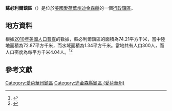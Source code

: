 {{noteTA
|G1=USState
|G2=地名
|G3=Unit
}}
{{Infobox settlement
|official_name            = 蘇必利爾鎮區
|native_name = Superior Township
|settlement_type          = [[行政鎮區|行政鎮區]]
|image_skyline            = 
|imagesize                = 
|image_map                = Map highlighting Superior Township, Dickinson County, Iowa.svg
|mapsize                  = 250px
|pushpin_map  =USA Iowa
|pushpin_label = 蘇必利爾鎮區
|pushpin_label_position   = top
|pushpin_map_caption      = 蘇必利爾鎮區在愛荷華州的位置
|subdivision_type         = [[世界政區索引|國家]]
|subdivision_type1        = [[美国州份|州份]]
|subdivision_type2        = [[愛荷華州行政区划|縣]]
|subdivision_name         = [[美国|美国]]
|subdivision_name1        = [[愛荷華州|愛荷華州]]
|subdivision_name2        = [[迪金森縣_(愛荷華州)|迪金森縣]]
|elevation_ft             = 1398
|elevation_m              = 426
|timezone                 = [[北美中部時區|北美中部時區]]
|area_total_km2           = 74.21
|area_land_km2            = 72.87
|area_water_km2           = 1.34
|area_total_sq_mi         = 
|area_land_sq_mi          = 
|area_water_sq_mi         = 
|population_as_of         = [[2010年美國人口普查|2010]]
|population_footnotes     = 
|population_total         = 300
|population_density_km2   = auto
|population_density_sq_mi = auto
|utc_offset               = -6
|coordinates              = {{coord|43|27|52|N|95|57|51|W|type:city_region:US-AL_source:GNS-enwiki|display=inline,title}}
| coor_pinpoint           = 
| coordinates_footnotes   = 
|timezone_DST             = CDT
|utc_offset_DST           = -5
|postal_code_type         = [[美國郵區編號|郵區編號]]
|postal_code              = 51334, 51360, 51363
|area_code                = {{link-en|电话区号563|Area code 563|563}}
|blank_name = [[地名信息系统|GNIS ID]]
|blank_info = 468770
}}
'''蘇必利爾鎮區'''（{{lang-en|Superior Township}}）是位於[[美國|美國]][[愛荷華州|愛荷華州]][[迪金森縣_(愛荷華州)|迪金森縣]]的一個[[行政鎮區|行政鎮區]]。

== 地方資料 ==
根據[[2010年美國人口普查|2010年美國人口普查]]的數據，蘇必利爾鎮區的面積為74.21平方千米，當中陸地面積為72.87平方千米，而水域面積為1.34平方千米。當地共有人口300人，而人口密度為每平方千米4.04人。<ref name="GR8">{{cite web|url=http://factfinder2.census.gov|publisher=[[美国人口调查局|美国人口调查局]]|accessdate=2011-05-14|title=American FactFinder|archive-date=2013-09-11|archive-url=https://web.archive.org/web/20130911234518/http://factfinder2.census.gov/|dead-url=no}}</ref><ref>{{cite web|url=https://www.citypopulation.de/en/usa/iowa/admin/|title=USA: Iowa (Counties and Townships) - City Population}}</ref>

== 參考文獻 ==
{{reflist}}

{{迪金森縣 (愛荷華州)}}

{{DEFAULTSORT:Superior Township}}
[[Category:愛荷華州鎮區|Category:愛荷華州鎮區]]
[[Category:迪金森縣鎮區_(愛荷華州)|Category:迪金森縣鎮區 (愛荷華州)]]

{{Iowa-geo-stub}}